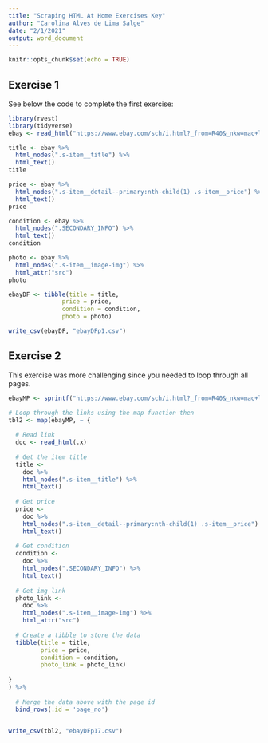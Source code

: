 ```yaml
---
title: "Scraping HTML At Home Exercises Key"
author: "Carolina Alves de Lima Salge"
date: "2/1/2021"
output: word_document
---
```


```r
knitr::opts_chunk$set(echo = TRUE)
```

## Exercise 1

See below the code to complete the first exercise:

```r
library(rvest)
library(tidyverse)
ebay <- read_html("https://www.ebay.com/sch/i.html?_from=R40&_nkw=mac+laptop&_sacat=0&rt=nc&_pgn=1")

title <- ebay %>% 
  html_nodes(".s-item__title") %>%
  html_text() 
title

price <- ebay %>%
  html_nodes(".s-item__detail--primary:nth-child(1) .s-item__price") %>%
  html_text()
price

condition <- ebay %>%
  html_nodes(".SECONDARY_INFO") %>%
  html_text() 
condition  

photo <- ebay %>%
  html_nodes(".s-item__image-img") %>%
  html_attr("src")
photo

ebayDF <- tibble(title = title, 
               price = price,
               condition = condition,
               photo = photo)

write_csv(ebayDF, "ebayDFp1.csv")
```

## Exercise 2

This exercise was more challenging since you needed to loop through all pages.

```r
ebayMP <- sprintf("https://www.ebay.com/sch/i.html?_from=R40&_nkw=mac+laptop&_sacat=0&rt=nc&_pgn=%d", 1:7) # wrapper allowing you to combine text with variable values

# Loop through the links using the map function then
tbl2 <- map(ebayMP, ~ {
  
  # Read link
  doc <- read_html(.x)
  
  # Get the item title 
  title <-
    doc %>%
    html_nodes(".s-item__title") %>%
    html_text()
  
  # Get price
  price <-
    doc %>%
    html_nodes(".s-item__detail--primary:nth-child(1) .s-item__price") %>%
    html_text() 
  
  # Get condition
  condition <- 
    doc %>%
    html_nodes(".SECONDARY_INFO") %>%
    html_text() 
  
  # Get img link
  photo_link <-
    doc %>%
    html_nodes(".s-item__image-img") %>%
    html_attr("src")
  
  # Create a tibble to store the data
  tibble(title = title, 
         price = price,
         condition = condition,
         photo_link = photo_link)
  
}
) %>%
  
  # Merge the data above with the page id
  bind_rows(.id = 'page_no')


write_csv(tbl2, "ebayDFp17.csv")
```
